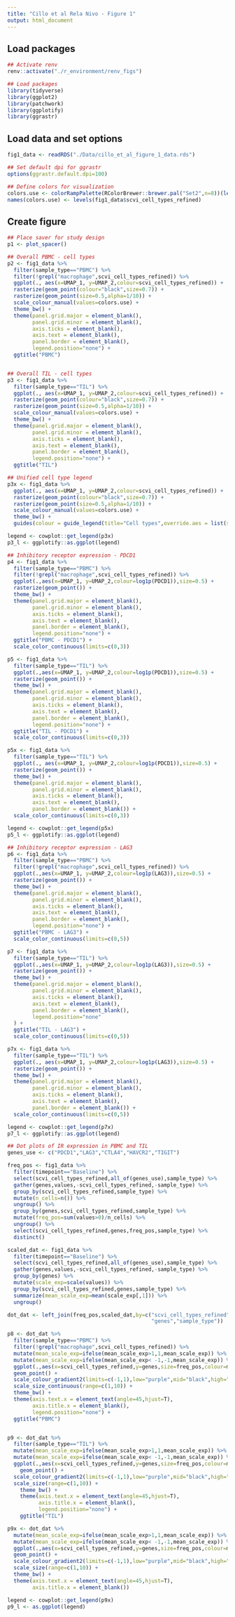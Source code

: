 ```yaml
---
title: "Cillo et al Rela Nivo - Figure 1"
output: html_document
---
```


## Load packages

```r
## Activate renv
renv::activate("./r_environment/renv_figs")

## Load packages
library(tidyverse)
library(ggplot2)
library(patchwork)
library(ggplotify)
library(ggrastr)

```

## Load data and set options 

```r

fig1_data <- readRDS("./Data/cillo_et_al_figure_1_data.rds")

## Set default dpi for ggrastr
options(ggrastr.default.dpi=100)

## Define colors for visualization
colors.use <- colorRampPalette(RColorBrewer::brewer.pal("Set2",n=8))(length(unique(fig1_data$scvi_cell_types_refined)))
names(colors.use) <- levels(fig1_data$scvi_cell_types_refined)

```

## Create figure

```r

## Place saver for study design 
p1 <- plot_spacer()

## Overall PBMC - cell types
p2 <- fig1_data %>%
  filter(sample_type=="PBMC") %>%
  filter(!grepl("macrophage",scvi_cell_types_refined)) %>% 
  ggplot(., aes(x=UMAP_1, y=UMAP_2,colour=scvi_cell_types_refined)) +
  rasterize(geom_point(colour="black",size=0.7)) +
  rasterize(geom_point(size=0.5,alpha=1/10)) +
  scale_colour_manual(values=colors.use) +
  theme_bw() +
  theme(panel.grid.major = element_blank(),
        panel.grid.minor = element_blank(),
        axis.ticks = element_blank(),
        axis.text = element_blank(),
        panel.border = element_blank(),
        legend.position="none") +
  ggtitle("PBMC")


## Overall TIL - cell types 
p3 <- fig1_data %>%
  filter(sample_type=="TIL") %>%
  ggplot(., aes(x=UMAP_1, y=UMAP_2,colour=scvi_cell_types_refined)) +
  rasterize(geom_point(colour="black",size=0.7)) +
  rasterize(geom_point(size=0.5,alpha=1/10)) +
  scale_colour_manual(values=colors.use) +
  theme_bw() +
  theme(panel.grid.major = element_blank(),
        panel.grid.minor = element_blank(),
        axis.ticks = element_blank(),
        axis.text = element_blank(),
        panel.border = element_blank(),
        legend.position="none") +
  ggtitle("TIL")

## Unified cell type legend 
p3x <- fig1_data %>%
  ggplot(., aes(x=UMAP_1, y=UMAP_2,colour=scvi_cell_types_refined)) +
  rasterize(geom_point(colour="black",size=0.7)) +
  rasterize(geom_point(size=0.5,alpha=1/10)) +
  scale_colour_manual(values=colors.use) +
  theme_bw() +
  guides(colour = guide_legend(title="Cell types",override.aes = list(size=3,alpha=1)))

legend <- cowplot::get_legend(p3x)
p3_l <- ggplotify::as.ggplot(legend)

## Inhibitory receptor expression - PDCD1
p4 <- fig1_data %>%
  filter(sample_type=="PBMC") %>% 
  filter(!grepl("macrophage",scvi_cell_types_refined)) %>% 
  ggplot(.,aes(x=UMAP_1, y=UMAP_2,colour=log1p(PDCD1)),size=0.5) +
  rasterize(geom_point()) +
  theme_bw() +
  theme(panel.grid.major = element_blank(),
        panel.grid.minor = element_blank(),
        axis.ticks = element_blank(),
        axis.text = element_blank(),
        panel.border = element_blank(),
        legend.position="none") +
  ggtitle("PBMC - PDCD1") +
  scale_color_continuous(limits=c(0,3))

p5 <- fig1_data %>%
  filter(sample_type=="TIL") %>% 
  ggplot(.,aes(x=UMAP_1, y=UMAP_2,colour=log1p(PDCD1)),size=0.5) +
  rasterize(geom_point()) +
  theme_bw() +
  theme(panel.grid.major = element_blank(),
        panel.grid.minor = element_blank(),
        axis.ticks = element_blank(),
        axis.text = element_blank(),
        panel.border = element_blank(),
        legend.position="none") +
  ggtitle("TIL - PDCD1") +
  scale_color_continuous(limits=c(0,3))

p5x <- fig1_data %>%
  filter(sample_type=="TIL") %>% 
  ggplot(., aes(x=UMAP_1, y=UMAP_2,colour=log1p(PDCD1)),size=0.5) +
  rasterize(geom_point()) +
  theme_bw() +
  theme(panel.grid.major = element_blank(),
        panel.grid.minor = element_blank(),
        axis.ticks = element_blank(),
        axis.text = element_blank(),
        panel.border = element_blank()) +
  scale_color_continuous(limits=c(0,3))

legend <- cowplot::get_legend(p5x)
p5_l <- ggplotify::as.ggplot(legend)

## Inhibitory receptor expression - LAG3
p6 <- fig1_data %>%
  filter(sample_type=="PBMC") %>% 
  filter(!grepl("macrophage",scvi_cell_types_refined)) %>% 
  ggplot(.,aes(x=UMAP_1, y=UMAP_2,colour=log1p(LAG3)),size=0.5) +
  rasterize(geom_point()) +
  theme_bw() +
  theme(panel.grid.major = element_blank(),
        panel.grid.minor = element_blank(),
        axis.ticks = element_blank(),
        axis.text = element_blank(),
        panel.border = element_blank(),
        legend.position="none") +
  ggtitle("PBMC - LAG3") +
  scale_color_continuous(limits=c(0,5))

p7 <- fig1_data %>%
  filter(sample_type=="TIL") %>% 
  ggplot(.,aes(x=UMAP_1, y=UMAP_2,colour=log1p(LAG3)),size=0.5) +
  rasterize(geom_point()) +
  theme_bw() +
  theme(panel.grid.major = element_blank(),
        panel.grid.minor = element_blank(),
        axis.ticks = element_blank(),
        axis.text = element_blank(),
        panel.border = element_blank(),
        legend.position="none"
  ) +
  ggtitle("TIL - LAG3") +
  scale_color_continuous(limits=c(0,5))

p7x <- fig1_data %>%
  filter(sample_type=="TIL") %>% 
  ggplot(., aes(x=UMAP_1, y=UMAP_2,colour=log1p(LAG3)),size=0.5) +
  rasterize(geom_point()) +
  theme_bw() +
  theme(panel.grid.major = element_blank(),
        panel.grid.minor = element_blank(),
        axis.ticks = element_blank(),
        axis.text = element_blank(),
        panel.border = element_blank()) +
  scale_color_continuous(limits=c(0,5))

legend <- cowplot::get_legend(p7x)
p7_l <- ggplotify::as.ggplot(legend)

## Dot plots of IR expression in PBMC and TIL 
genes_use <- c("PDCD1","LAG3","CTLA4","HAVCR2","TIGIT")

freq_pos <- fig1_data %>%
  filter(timepoint=="Baseline") %>%
  select(scvi_cell_types_refined,all_of(genes_use),sample_type) %>%
  gather(genes,values,-scvi_cell_types_refined,-sample_type) %>%
  group_by(scvi_cell_types_refined,sample_type) %>%
  mutate(n_cells=n()) %>%
  ungroup() %>%
  group_by(genes,scvi_cell_types_refined,sample_type) %>%
  mutate(freq_pos=sum(values>0)/n_cells) %>%
  ungroup() %>%
  select(scvi_cell_types_refined,genes,freq_pos,sample_type) %>%
  distinct()

scaled_dat <- fig1_data %>%
  filter(timepoint=="Baseline") %>%
  select(scvi_cell_types_refined,all_of(genes_use),sample_type) %>%
  gather(genes,values,-scvi_cell_types_refined,-sample_type) %>%
  group_by(genes) %>%
  mutate(scale_exp=scale(values)) %>%
  group_by(scvi_cell_types_refined,genes,sample_type) %>%
  summarize(mean_scale_exp=mean(scale_exp[,1])) %>%
  ungroup() 

dot_dat <- left_join(freq_pos,scaled_dat,by=c("scvi_cell_types_refined",
                                              "genes","sample_type"))

p8 <- dot_dat %>% 
  filter(sample_type=="PBMC") %>%
  filter(!grepl("macrophage",scvi_cell_types_refined)) %>% 
  mutate(mean_scale_exp=ifelse(mean_scale_exp>1,1,mean_scale_exp)) %>%
  mutate(mean_scale_exp=ifelse(mean_scale_exp< -1,-1,mean_scale_exp)) %>%
  ggplot(.,aes(x=scvi_cell_types_refined,y=genes,size=freq_pos,colour=mean_scale_exp)) +
  geom_point() +
  scale_colour_gradient2(limits=c(-1,1),low="purple",mid="black",high="yellow") +
  scale_size_continuous(range=c(1,10)) +
  theme_bw() +
  theme(axis.text.x = element_text(angle=45,hjust=T),
        axis.title.x = element_blank(),
        legend.position="none") +
  ggtitle("PBMC")


p9 <- dot_dat %>%
  filter(sample_type=="TIL") %>%
  mutate(mean_scale_exp=ifelse(mean_scale_exp>1,1,mean_scale_exp)) %>%
  mutate(mean_scale_exp=ifelse(mean_scale_exp< -1,-1,mean_scale_exp)) %>%
  ggplot(.,aes(x=scvi_cell_types_refined,y=genes,size=freq_pos,colour=mean_scale_exp)) +
    geom_point() +
  scale_colour_gradient2(limits=c(-1,1),low="purple",mid="black",high="yellow") +
  scale_size(range=c(1,10)) +
    theme_bw() +
    theme(axis.text.x = element_text(angle=45,hjust=T),
          axis.title.x = element_blank(),
          legend.position="none") +
    ggtitle("TIL")

p9x <- dot_dat %>% 
  mutate(mean_scale_exp=ifelse(mean_scale_exp>1,1,mean_scale_exp)) %>%
  mutate(mean_scale_exp=ifelse(mean_scale_exp< -1,-1,mean_scale_exp)) %>%
  ggplot(.,aes(x=scvi_cell_types_refined,y=genes,size=freq_pos,colour=mean_scale_exp)) +
  geom_point() +
  scale_colour_gradient2(limits=c(-1,1),low="purple",mid="black",high="yellow") +
  scale_size(range=c(1,10)) +
  theme_bw() +
  theme(axis.text.x = element_text(angle=45,hjust=T),
        axis.title.x = element_blank())

legend <- cowplot::get_legend(p9x)
p9_l <- as.ggplot(legend)

```
